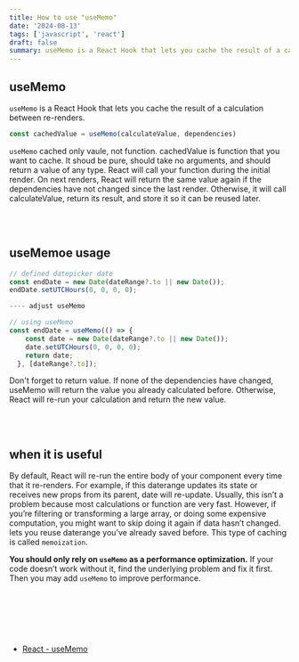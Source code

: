 ```yaml
---
title: How to use "useMemo"
date: '2024-08-13'
tags: ['javascript', 'react']
draft: false
summary: useMemo is a React Hook that lets you cache the result of a calculation between re-renders.
---
```


## useMemo

`useMemo` is a React Hook that lets you cache the result of a calculation between re-renders.

```javascript
const cachedValue = useMemo(calculateValue, dependencies)
```

`useMemo` cached only vaule, not function.
cachedValue is function that you want to cache. It shoud be pure, should take no arguments, and should return a value of any type.
React will call your function during the initial render. On next renders, React will return the same value again if the dependencies have not changed since the last render. Otherwise, it will call calculateValue, return its result, and store it so it can be reused later.

<br></br>

## useMemoe usage

```javascript
// defined datepicker date
const endDate = new Date(dateRange?.to || new Date());
endDate.setUTCHours(0, 0, 0, 0);

---- adjust useMemo

// using useMemo
const endDate = useMemo(() => {
    const date = new Date(dateRange?.to || new Date());
    date.setUTCHours(0, 0, 0, 0);
    return date;
  }, [dateRange?.to]);
```

Don't forget to return value.
If none of the dependencies have changed, useMemo will return the value you already calculated before. Otherwise, React will re-run your calculation and return the new value.

<br></br>

## when it is useful

By default, React will re-run the entire body of your component every time that it re-renders.
For example, if this daterange updates its state or receives new props from its parent, date will re-update.
Usually, this isn’t a problem because most calculations or function are very fast.
However, if you’re filtering or transforming a large array, or doing some expensive computation, you might want to skip doing it again if data hasn’t changed.
lets you reuse daterange you’ve already saved before.
This type of caching is called `memoization`.

**You should only rely on `useMemo` as a performance optimization.**
If your code doesn’t work without it, find the underlying problem and fix it first. Then you may add `useMemo` to improve performance.

<br></br>

<br></br>

- [React - useMemo](https://react.dev/reference/react/useMemo)
